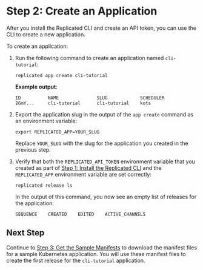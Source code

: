 # Step 2: Create an Application

After you install the Replicated CLI and create an API token, you can use the CLI to create a new application.

To create an application:

1. Run the following command to create an application named `cli-tutorial`:

    ```
    replicated app create cli-tutorial
    ```

    **Example output**:

    ```
    ID          NAME              SLUG            SCHEDULER
    2GmY...     cli-tutorial      cli-tutorial    kots
    ```

1. Export the application slug in the output of the `app create` command as an environment variable:

   ```
   export REPLICATED_APP=YOUR_SLUG
   ```
   Replace `YOUR_SLUG` with the slug for the application you created in the previous step.

1. Verify that both the `REPLICATED_API_TOKEN` environment variable that you created as part of [Step 1: Install the Replicated CLI](tutorial-cli-install-cli) and the `REPLICATED_APP` environment variable are set correctly:

   ```
   replicated release ls
   ```

   In the output of this command, you now see an empty list of releases for the application:

   ```
   SEQUENCE    CREATED    EDITED    ACTIVE_CHANNELS
   ```

## Next Step

Continue to [Step 3: Get the Sample Manifests](tutorial-cli-manifests) to download the manifest files for a sample Kubernetes application. You will use these manifest files to create the first release for the `cli-tutorial` application.
